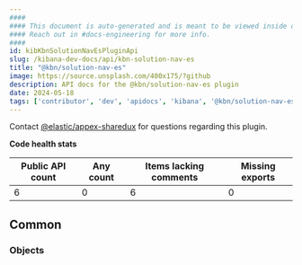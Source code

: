 ```yaml
---
####
#### This document is auto-generated and is meant to be viewed inside our experimental, new docs system.
#### Reach out in #docs-engineering for more info.
####
id: kibKbnSolutionNavEsPluginApi
slug: /kibana-dev-docs/api/kbn-solution-nav-es
title: "@kbn/solution-nav-es"
image: https://source.unsplash.com/400x175/?github
description: API docs for the @kbn/solution-nav-es plugin
date: 2024-05-18
tags: ['contributor', 'dev', 'apidocs', 'kibana', '@kbn/solution-nav-es']
---
```




Contact [@elastic/appex-sharedux](https://github.com/orgs/elastic/teams/appex-sharedux) for questions regarding this plugin.

**Code health stats**

| Public API count  | Any count | Items lacking comments | Missing exports |
|-------------------|-----------|------------------------|-----------------|
| 6 | 0 | 6 | 0 |

## Common

### Objects
<DocDefinitionList data={kbnSolutionNavEsObj.common.objects}/>

